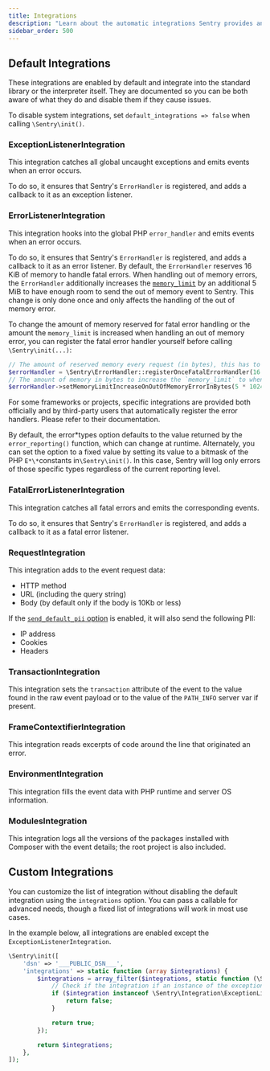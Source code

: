 ```yaml
---
title: Integrations
description: "Learn about the automatic integrations Sentry provides and how to configure them."
sidebar_order: 500
---
```


## Default Integrations

These integrations are enabled by default and integrate into the
standard library or the interpreter itself. They are documented so you can be both aware of what they do and disable them if they cause issues.

To disable system integrations, set `default_integrations => false` when calling `\Sentry\init()`.

### ExceptionListenerIntegration

This integration catches all global uncaught exceptions and emits events when an error occurs.

To do so, it ensures that Sentry's `ErrorHandler` is registered, and adds a callback to it as an exception listener.

### ErrorListenerIntegration

This integration hooks into the global PHP `error_handler` and emits events when an error occurs.

To do so, it ensures that Sentry's `ErrorHandler` is registered, and adds a callback to it as an error listener. By default, the `ErrorHandler` reserves 16 KiB of memory to handle fatal errors. When handling out of memory errors, the `ErrorHandler` additionally increases the [`memory_limit`](https://www.php.net/manual/en/ini.core.php#ini.memory-limit) by an additional 5 MiB to have enough room to send the out of memory event to Sentry. This change is only done once and only affects the handling of the out of memory error.

To change the amount of memory reserved for fatal error handling or the amount the `memory_limit` is increased when handling an out of memory error, you can register the fatal error handler yourself before calling `\Sentry\init(...)`:

```php
// The amount of reserved memory every request (in bytes), this has to be a positive integer amount of bytes. Defaults to 16 KiB
$errorHandler = \Sentry\ErrorHandler::registerOnceFatalErrorHandler(16 * 1024);
// The amount of memory in bytes to increase the `memory_limit` to when handling a out of memory error, can also be set to `null` to disable increasing the `memory_limit`. Defaults to 5 MiB
$errorHandler->setMemoryLimitIncreaseOnOutOfMemoryErrorInBytes(5 * 1024 * 1024);
```

For some frameworks or projects, specific integrations are provided both officially and by third-party users that automatically register the error handlers. Please refer to their documentation.

By default, the error*types option defaults to the value returned by the `error_reporting()` function, which can change at runtime. Alternately, you can set the option to a fixed value by setting its value to a bitmask of the PHP `E*\*`constants in`\Sentry\init()`. In this case, Sentry will log only errors of those specific types regardless of the current reporting level.

### FatalErrorListenerIntegration

This integration catches all fatal errors and emits the corresponding events.

To do so, it ensures that Sentry's `ErrorHandler` is registered, and adds a callback to it as a fatal error listener.

### RequestIntegration

This integration adds to the event request data:

- HTTP method
- URL (including the query string)
- Body (by default only if the body is 10Kb or less)

If the [`send_default_pii` option](../configuration/options/#send-default-pii) is enabled, it will also send the following PII:

- IP address
- Cookies
- Headers

### TransactionIntegration

This integration sets the `transaction` attribute of the event to the value found in the raw event payload or to the value of the `PATH_INFO` server var if present.

### FrameContextifierIntegration

This integration reads excerpts of code around the line that originated an error.

### EnvironmentIntegration

This integration fills the event data with PHP runtime and server OS information.

### ModulesIntegration

This integration logs all the versions of the packages installed with Composer with the event details; the root project is also included.

## Custom Integrations

You can customize the list of integration without disabling the default integration using the `integrations` option. You can pass a callable for advanced needs, though a fixed list of integrations will work in most use cases.

In the example below, all integrations are enabled except the `ExceptionListenerIntegration`.


```php
\Sentry\init([
    'dsn' => '___PUBLIC_DSN___',
    'integrations' => static function (array $integrations) {
        $integrations = array_filter($integrations, static function (\Sentry\Integration\IntegrationInterface $integration) {
            // Check if the integration if an instance of the exception listener and return false to remove it from the array
            if ($integration instanceof \Sentry\Integration\ExceptionListenerIntegration) {
                return false;
            }

            return true;
        });

        return $integrations;
    },
]);
```
